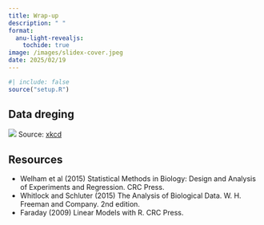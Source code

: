```yaml
---
title: Wrap-up
description: " "
format:
  anu-light-revealjs:
    tochide: true
image: /images/slidex-cover.jpeg
date: 2025/02/19
---
```



```r
#| include: false
source("setup.R")
```

<div style="display:none;">{{< fa thumbs-up >}}</div>

## Data dreging

![](/images/xkcd/data_trap.png)
[Source: [xkcd](https://xkcd.com/)]{.f2}

## Resources

- Welham et al (2015) Statistical Methods in Biology: Design and Analysis of Experiments and Regression. CRC Press.
- Whitlock and Schluter (2015) The Analysis of Biological Data. W. H. Freeman and Company. 2nd edition.
- Faraday (2009) Linear Models with R. CRC Press.
